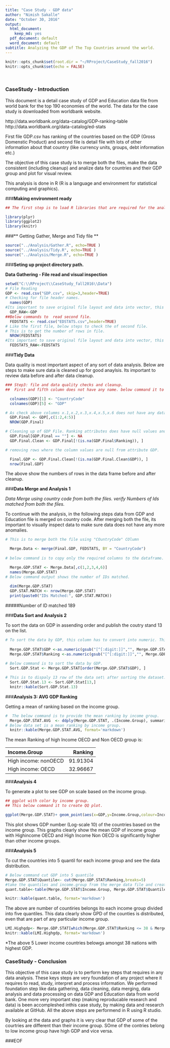 ```yaml
---
title: "Case Study - GDP data"
author: "Nimish Sakalle"
date: "October 30, 2016"
output:
  html_document:
    keep_md: yes
  pdf_document: default
  word_document: default
subtitle: Analyzing the GDP of The Top Countries around the world.
---
```


```r
knitr::opts_chunk$set(root.dir = "~/RProject/CaseStudy_fall2016")
knitr::opts_chunk$set(echo = FALSE)
```

<br>

### **CaseStudy - Introduction**

This document is a detail case study of GDP and Education data file from world bank for the top 190 economies of the world.
The data for the case study is downloaded from worldbank website. 
 
  http://data.worldbank.org/data-catalog/GDP-ranking-table
  http://data.worldbank.org/data-catalog/ed-stats

First file GDP.csv has ranking of the countries based on the GDP (Gross Domenstic Product) and second file is detail file with lots of other information about that country (like currency units, groups, debt information etc.)

The objective of this case study is to merge both the files, make the data consistent (including cleanup) and analize data for countries and their GDP group and plot for visual review.

This analysis is done in R (R is a language and environment for statistical computing and graphics).

###**Making environment ready**

``` r
## The first step is to load R libraries that are required for the analysis.

library(plyr)
library(ggplot2)
library(knitr)
```

###** Getting Gather, Merge and Tidy file **

```r
source("../Analysis/Gather.R", echo=TRUE )
source("../Analysis/Tidy.R", echo=TRUE )
source("../Analysis/Merge.R", echo=TRUE )
```

###**Seting up project directory path.**

**Data Gathering - File read and visual inspection**

``` r
setwd("C:\\RProject\\CaseStudy_fall2016\\Data")
# File Reading
GDP <- read.csv("GDP.csv", skip=3,header=TRUE)
# Checking for file header names.
  names(GDP)
#Its important to save original file layout and data into vector, this may come handy to have original format. 
  GDP_RAW<-GDP
##Below commands to  read second file.
  FEDSTATS <- read.csv("EDSTATS.csv",header=TRUE)
# Like the first file, below steps to check the of second file.
# This is to get the number of rows in file.
  NROW(FEDSTATS)
#Its important to save original file layout and data into vector, this may come handy to have original format.
  FEDSTATS_RAW<-FEDSTATS
```

###**Tidy Data**

 Data quality is most important aspect of any sort of data analysis.
 Below are steps to make sure data is cleaned up for good anaylsis. Its important to review data before and after data cleanup.
 
``` r
### Step3: file and data quality checks and cleanup.
##  First and fifth column does not have any name. below command it to add the column header.

  colnames(GDP)[1] <- "CountryCode"
  colnames(GDP)[5] <- "GDP"

# As check above columms x.1,x.2,x.3,x.4,x.5,x.6 does not have any data, these columns can be dropped from the dataset.
  GDP.Final <- GDP[,c(1:2,4:5)]
  NROW(GDP.Final)

# Cleaning up of GDP File. Ranking attributes does have null values and below command will eliminate null data frame.
  GDP.Final[GDP.Final == ""] <- NA
  GDP.Final.Clean <- GDP.Final[!(is.na(GDP.Final$Ranking)), ]

# removing rows where the column values are null from attribute GDP.

  Final.GDP <- GDP.Final.Clean[!(is.na(GDP.Final.Clean$GDP)), ]
  nrow(Final.GDP)
```
The above show the numbers of rows in the data frame before and after cleanup.

###**Data Merge and Analysis 1**

*Data Merge using country code from both the files.*
*verify Numbers of Ids matched from both the files.*

To continue with the analysis, in the following steps data from GDP and Education file is merged on country code.
After merging both the file, its important to visually inspect data to make sure data does not have any more anomalies.

``` r
# This is to merge both the file using "COuntryCode" COlumn

  Merge.Data <- merge(Final.GDP, FEDSTATS, BY = "CountryCode")
  
# below command is to copy only the required columns to the dataframe. this is useful to eliminate colums not required for analysis.

  Merge.GDP.STAT <- Merge.Data[,c(1,2,3,4,6)]
  names(Merge.GDP.STAT)
# Below command output shows the number of IDs matched.
  
  dim(Merge.GDP.STAT)
  GDP.STAT.MATCH <- nrow(Merge.GDP.STAT)
  print(paste0("IDs Matched:", GDP.STAT.MATCH))
```

#####Number of ID matched 189


###**Data Sort and Analysis 2**

To sort the data on GDP in assending order and publish the coutry stand 13 on the list.
```r
# To sort the data by GDP, this column has to convert into numeric. This column is currently defined as character.
  
  Merge.GDP.STAT$GDP <-as.numeric(gsub("[^[:digit:]]","", Merge.GDP.STAT$GDP))
  Merge.GDP.STAT$Ranking <-as.numeric(gsub("[^[:digit:]]","", Merge.GDP.STAT$Ranking))
 
# Below command is to sort the data by GDP.   
  Sort.GDP.Stat <- Merge.GDP.STAT[order(Merge.GDP.STAT$GDP), ]

# This is to dispaly 13 row of the data set\ after sorting the dataset.  
  Sort.GDP.Stat.13 <- Sort.GDP.Stat[13,]
  knitr::kable(Sort.GDP.Stat.13)
```


###**Analysis 3: AVG GDP Ranking **

Getting a mean of ranking based on the income group.

```r
#  The below command is to provide the mean ranking by income group. 
  Merge.GDP.STAT.AVG  <- ddply(Merge.GDP.STAT, .(Income.Group), summarize,  Ranking=mean(Ranking))
# Below data set is a mean ranking by income group.
  knitr::kable(Merge.GDP.STAT.AVG, format='markdown')
```

The mean Ranking of high Income OECD and Non OECD group is:

|Income.Group         |   Ranking|
|:--------------------|---------:|
|High income: nonOECD |  91.91304|
|High income: OECD    |  32.96667|

###**Analysis 4** 

To generate a plot to see GDP on scale based on the income group.

```r
## ggplot with color by income group.
## This below command it to create QQ plot.

ggplot(Merge.GDP.STAT)+ geom_point(aes(x=GDP,y=Income.Group,colour=Income.Group))+scale_x_log10()+labs(x = Merge.GDP.STAT$GDP, y= Merge.GDP.STAT$Income.Group)

```


This plot shows GDP number (Log-scale 10) of the countries based on the income group. This graphs clearly show the mean GDP of income group with  Highincome OECD and High Income Non OECD is significantly higher than other income groups.

###**Analysis 5**

To cut the countries into 5 quantil for each income group and see the data distribution.

```r
# Below command cut GDP into 5 quantile
Merge.GDP.STAT$Quantile<- cut(Merge.GDP.STAT$Ranking,breaks=5) 
#take the quantiles and income.group from the merge data file and create a table 
quant.table<-table(Merge.GDP.STAT$Income.Group, Merge.GDP.STAT$Quantile) 

knitr::kable(quant.table, format='markdown')
```


The above are number of countiries belongs ito each income group divided into five quantiles. This data clearly show GPD of the counties is distributed, even that are part of any particular income group.  

```r
LMI.Highgdp<- Merge.GDP.STAT[which(Merge.GDP.STAT$Ranking <= 38 & Merge.GDP.STAT$Income.Group == "Lower middle income"),]
knitr::kable(LMI.Highgdp, format='markdown')
```

*The above 5 Lower income countries belowgs amongst 38 nations with highest GDP.

### **CaseStudy - Conclusion**

This objective of this case study is to perform key steps that requires in any data analysis.
These keys steps are very foundation of any project where it requires to read, study, interpret and process information.
We performed foundation step like data gathering, data cleaning, data merging, data analysis and data processing on data GDP and Education data from world bank.
One more very important step (making reproducable research and data) is been accompleshed inthis case study, by making data and research available at GitHub.
All the above steps are performend in R using R studio.

By looking at the data and graphs it is very clear that GDP of some of the courtries are different than their income group.
SOme of the contries belong to low income group have high GDP and vice versa.

###EOF


